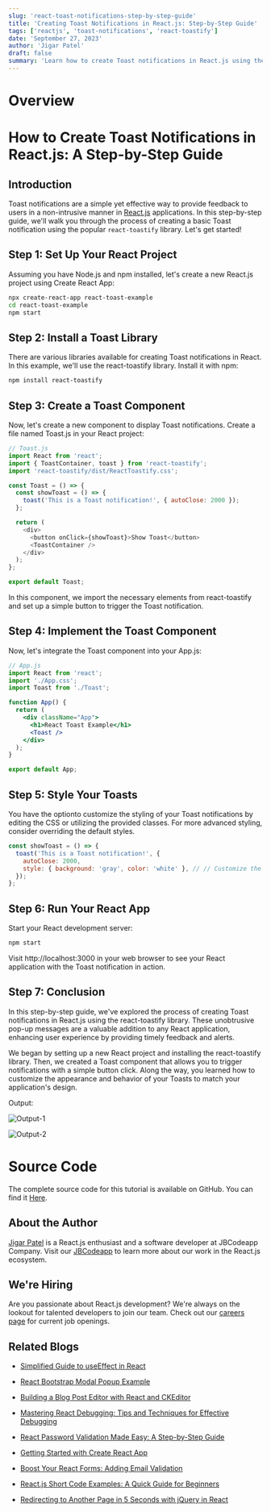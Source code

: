 ```yaml
---
slug: 'react-toast-notifications-step-by-step-guide'
title: 'Creating Toast Notifications in React.js: Step-by-Step Guide'
tags: ['reactjs', 'toast-notifications', 'react-toastify']
date: 'September 27, 2023'
author: 'Jigar Patel'
draft: false
summary: 'Learn how to create Toast notifications in React.js using the react-toastify library. Follow this step-by-step guide by Jigar Patel.'
---
```


# Overview

<TOCInline toc={props.toc} exclude="Overview" toHeading={2} defaultimage="" />

# How to Create Toast Notifications in React.js: A Step-by-Step Guide

## Introduction

Toast notifications are a simple yet effective way to provide feedback to users in a non-intrusive manner in [React.js](https://react.dev/learn) applications. In this step-by-step guide, we'll walk you through the process of creating a basic Toast notification using the popular `react-toastify` library. Let's get started!

## Step 1: Set Up Your React Project

Assuming you have Node.js and npm installed, let's create a new React.js project using Create React App:

```bash
npx create-react-app react-toast-example
cd react-toast-example
npm start
```

## Step 2: Install a Toast Library

There are various libraries available for creating Toast notifications in React. In this example, we'll use the react-toastify library. Install it with npm:

```bash
npm install react-toastify
```

## Step 3: Create a Toast Component

Now, let's create a new component to display Toast notifications. Create a file named Toast.js in your React project:

```javascript
// Toast.js
import React from 'react';
import { ToastContainer, toast } from 'react-toastify';
import 'react-toastify/dist/ReactToastify.css';

const Toast = () => {
  const showToast = () => {
    toast('This is a Toast notification!', { autoClose: 2000 });
  };

  return (
    <div>
      <button onClick={showToast}>Show Toast</button>
      <ToastContainer />
    </div>
  );
};

export default Toast;
```

In this component, we import the necessary elements from react-toastify and set up a simple button to trigger the Toast notification.

## Step 4: Implement the Toast Component

Now, let's integrate the Toast component into your App.js:

```jsx
// App.js
import React from 'react';
import './App.css';
import Toast from './Toast';

function App() {
  return (
    <div className="App">
      <h1>React Toast Example</h1>
      <Toast />
    </div>
  );
}

export default App;
```

## Step 5: Style Your Toasts

You have the optionto customize the styling of your Toast notifications by editing the CSS or utilizing the provided classes. For more advanced styling, consider overriding the default styles.

```jsx
const showToast = () => {
  toast('This is a Toast notification!', {
    autoClose: 2000,
    style: { background: 'gray', color: 'white' }, // // Customize the background and text color
  });
};
```

## Step 6: Run Your React App

Start your React development server:

```bash
npm start
```

Visit http://localhost:3000 in your web browser to see your React application with the Toast notification in action.

## Step 7: Conclusion

In this step-by-step guide, we've explored the process of creating Toast notifications in React.js using the react-toastify library. These unobtrusive pop-up messages are a valuable addition to any React application, enhancing user experience by providing timely feedback and alerts.

We began by setting up a new React project and installing the react-toastify library. Then, we created a Toast component that allows you to trigger notifications with a simple button click. Along the way, you learned how to customize the appearance and behavior of your Toasts to match your application's design.

Output:

![Output-1](/static/blog/react-toast-notifications-step-by-step-guide/image-1.png)

![Output-2](/static/blog/react-toast-notifications-step-by-step-guide/image-3.png)

# Source Code

The complete source code for this tutorial is available on GitHub. You can find it [Here](https://github.com/jbcodeapp/Blogs/tree/main/react-toast-example).

## About the Author

[Jigar Patel](https://expertlaravel.com) is a React.js enthusiast and a software developer at JBCodeapp Company. Visit our [JBCodeapp](https://jbcodeapp.com) to learn more about our work in the React.js ecosystem.

## We're Hiring

Are you passionate about React.js development? We're always on the lookout for talented developers to join our team. Check out our [careers page](https://jbcodeapp.com/career) for current job openings.

## Related Blogs

- [Simplified Guide to useEffect in React](simplified-guide-to-useeffect-in-react)

- [React Bootstrap Modal Popup Example](react-bootstrap-modal-example)

- [Building a Blog Post Editor with React and CKEditor](react-ckeditor-blog-editor)

- [Mastering React Debugging: Tips and Techniques for Effective Debugging](react-debugging-tips-and-techniques)

- [React Password Validation Made Easy: A Step-by-Step Guide](react-password-validation-step-by-step)

- [Getting Started with Create React App](getting-started-with-create-react-app)

- [Boost Your React Forms: Adding Email Validation](boost-your-react-forms-adding-email-validation)

- [React.js Short Code Examples: A Quick Guide for Beginners](reactjs-beginner-friendly-code-examples)

- [Redirecting to Another Page in 5 Seconds with jQuery in React](redirecting-another-page-5-seconds-jquery-in-react)
